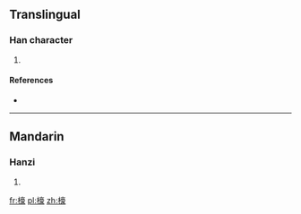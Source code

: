 ==Translingual==

===Han character===
{{Han char|rn=75|rad=木|as=14|sn=18|four=4093<sub>2</sub>|canj=木卜口人 (DYRO)}}

# {{defn|Han|sort=木14}}

====References====
* {{Han ref|kx=0558.460|dkj=15744|hdz=21310.040|uh=6ABA|ud=27322|bh=EFE2|bd=61410}}

----

==Mandarin==

===Hanzi===
{{cmn-hanzi|pin=[[gǎo]] ([[gao3]])|wg=kao<sup>3</sup>}}

# {{defn|lang=cmn|sort=木14}}

[[fr:檺]]
[[pl:檺]]
[[zh:檺]]